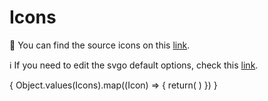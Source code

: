 
<Meta title="Design System/Styles/Icons" />

# Icons

📁 You can find the source icons on this [link]( https://drive.google.com/drive/folders/16L5iR5KnDP9kfeCF-mDU0C0LiJZi0cwi).

ℹ️ If you need to edit the svgo default options, check this [link](https://stackoverflow.com/a/70360615).


<IconGallery>
{
  Object.values(Icons).map((Icon) => {
    return(
      <IconItem name={Icon['name'].substring(3)}>
        <Icon />
      </IconItem>
    )
  })
}
</IconGallery>
